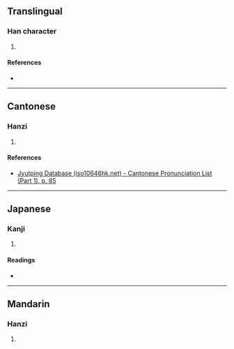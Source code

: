 {{character info/new}}
==Translingual==

===Han character===
{{Han char|rn=32|rad=土|as=02|sn=5|four=|canj=GY|ids=⿰土卜}}

# {{defn|Han|sort=土02}}

====References====
* {{Han ref|kx=0223.090|dkj=04876|dj=0455.080|hdz=10417.090|uh=5724|ud=22308}}

----

==Cantonese==

===Hanzi===
{{yue-hanzi|jyut=[[pok3]]|y=pok3}}

# {{defn|lang=yue|sort=土02}}

====References====
* [http://www.iso10646hk.net/jp/document/download.jsp Jyutping Database (iso10646hk.net) - Cantonese Pronunciation List (Part 1), p. 85]

----

==Japanese==

===Kanji===
{{ja-kanji|grade=|rs=土02}}

# {{defn|lang=ja|sort=土02}}

====Readings====
* {{ja-readings|on=[[はく]] (haku), [[ほく]] (hoku)|kun=[[つちくれ]] (tsuchikure)}}

----

==Mandarin==

===Hanzi===
{{cmn-hanzi|pin=[[pú]] ([[pu2]]), [[pǔ]] ([[pu3]])|wg=p'u<sup>2</sup>, p'u<sup>3</sup>}}

# {{defn|lang=cmn|sort=土02}}